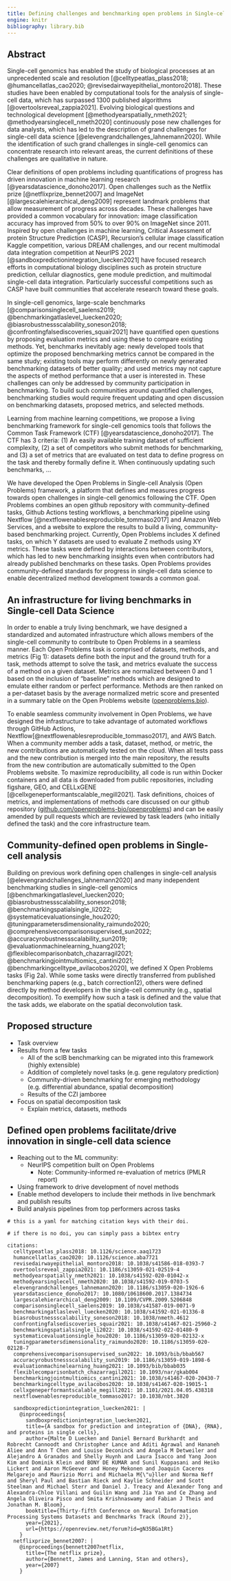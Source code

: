 ```yaml
---
title: Defining challenges and benchmarking open problems in Single-cell analysis
engine: knitr
bibliography: library.bib
---
```




## Abstract


Single-cell genomics has enabled the study of biological processes at an unprecedented scale and resolution [@celltypeatlas_plass2018; @humancellatlas_cao2020; @revisedairwayepithelial_montoro2018]. These studies have been enabled by computational tools for the analysis of single-cell data, which has surpassed 1300 published algorithms [@overtoolsreveal_zappia2021]. Evolving biological questions and technological development [@methodyearspatially_nmeth2021; @methodyearsinglecell_nmeth2020] continuously pose new challenges for data analysts, which has led to the description of grand challenges for single-cell data science [@elevengrandchallenges_lahnemann2020]. While the identification of such grand challenges in single-cell genomics can concentrate research into relevant areas, the current definitions of these challenges are qualitative in nature.

Clear definitions of open problems including quantifications of progress has driven innovation in machine learning research [@yearsdatascience_donoho2017]. Open challenges such as the Netflix prize [@netflixprize_bennet2007] and ImageNet [@largescalehierarchical_deng2009] represent landmark problems that allow measurement of progress across decades. These challenges have provided a common vocabulary for innovation: image classification accuracy has improved from 50% to over 90% on ImageNet since 2011. Inspired by open challenges in machine learning, Critical Assessment of protein Structure Prediction (CASP), Recursion’s cellular image classification Kaggle competition, various DREAM challenges, and our recent multimodal data integration competition at NeurIPS 2021 [@sandboxpredictionintegration_luecken2021] have focused research efforts in computational biology disciplines such as protein structure prediction, cellular diagnostics, gene module prediction, and multimodal single-cell data integration. Particularly successful competitions such as CASP have built communities that accelerate research toward these goals.

In single-cell genomics, large-scale benchmarks [@comparisonsinglecell_saelens2019; @benchmarkingatlaslevel_luecken2020; @biasrobustnessscalability_soneson2018; @confrontingfalsediscoveries_squair2021] have quantified open questions by proposing evaluation metrics and using these to compare existing methods. Yet, benchmarks inevitably age: newly developed tools that optimize the proposed benchmarking metrics cannot be compared in the same study; existing tools may perform differently on newly generated benchmarking datasets of better quality; and used metrics may not capture the aspects of method performance that a user is interested in. These challenges can only be addressed by community participation in benchmarking. To build such communities around quantified challenges, benchmarking studies would require frequent updating and open discussion on benchmarking datasets, proposed metrics, and selected methods.

Learning from machine learning competitions, we propose a living benchmarking framework for single-cell genomics tools that follows the Common Task Framework (CTF) [@yearsdatascience_donoho2017]. The CTF has 3 criteria: (1) An easily available training dataset of sufficient complexity, (2) a set of competitors who submit methods for benchmarking, and (3) a set of metrics that are evaluated on test data to define progress on the task and thereby formally define it. When continuously updating such benchmarks, ...

We have developed the Open Problems in Single-cell Analysis (Open Problems) framework, a platform that defines and measures progress towards open challenges in single-cell genomics following the CTF. Open Problems combines an open github repository with community-defined tasks, Github Actions testing workflows, a benchmarking pipeline using Nextflow [@nextflowenablesreproducible_tommaso2017] and Amazon Web Services, and a website to explore the results to build a living, community-based benchmarking project. Currently, Open Problems includes X defined tasks, on which Y datasets are used to evaluate Z methods using XY metrics. These tasks were defined by interactions between contributors, which has led to new benchmarking insights even when contributors had already published benchmarks on these tasks. Open Problems provides community-defined standards for progress in single-cell data science to enable decentralized method development towards a common goal.



## An infrastructure for living benchmarks in Single-cell Data Science

In order to enable a truly living benchmark, we have designed a standardized and automated infrastructure which allows members of the single-cell community to contribute to Open Problems in a seamless manner. Each Open Problems task is comprised of datasets, methods, and metrics (Fig 1): datasets define both the input and the ground truth for a task, methods attempt to solve the task, and metrics evaluate the success of a method on a given dataset. Metrics are normalized between 0 and 1 based on the inclusion of “baseline” methods which are designed to emulate either random or perfect performance. Methods are then ranked on a per-dataset basis by the average normalized metric score and presented in a summary table on the Open Problems website ([openproblems.bio](https://openproblems.bio)).

To enable seamless community involvement in Open Problems, we have designed the infrastructure to take advantage of automated workflows through GitHub Actions, Nextflow[@nextflowenablesreproducible_tommaso2017], and AWS Batch. When a community member adds a task, dataset, method, or metric, the new contributions are automatically tested on the cloud. When all tests pass and the new contribution is merged into the main repository, the results from the new contribution are automatically submitted to the Open Problems website. To maximize reproducibility, all code is run within Docker containers and all data is downloaded from public repositories, including figshare, GEO, and CELLxGENE [@cellxgeneperformantscalable_megill2021]. Task definitions, choices of metrics, and implementations of methods care discussed on our github repository ([github.com/openproblems-bio/openproblems](https://github.com/openproblems-bio/openproblems)) and can be easily amended by pull requests which are reviewed by task leaders (who initially defined the task) and the core infrastructure team.


## Community-defined open problems in Single-cell analysis

Building on previous work defining open challenges in single-cell analysis [@elevengrandchallenges_lahnemann2020] and many independent benchmarking studies in single-cell genomics [@benchmarkingatlaslevel_luecken2020; @biasrobustnessscalability_soneson2018; @benchmarkingspatialsingle_li2022; @systematicevaluationsingle_hou2020; @tuningparametersdimensionality_raimundo2020; @comprehensivecomparisonsupervised_sun2022; @accuracyrobustnessscalability_sun2019; @evaluationmachinelearning_huang2021; @flexiblecomparisonbatch_chazarragil2021; @benchmarkingjointmultiomics_cantini2021; @benchmarkingcelltype_avilacobos2020], we defined X Open Problems tasks (Fig 2a). While some tasks were directly transferred from published benchmarking papers (e.g., batch correction12), others were defined directly by method developers in the single-cell community (e.g., spatial decomposition). To exemplify how such a task is defined and the value that the task adds, we elaborate on the spatial deconvolution task.



## Proposed structure


* Task overview
* Results from a few tasks
  - All of the scIB benchmarking can be migrated into this framework (highly extensible)
  - Addition of completely novel tasks (e.g. gene regulatory prediction)
  - Community-driven benchmarking for emerging methodology (e.g. differential abundance, spatial decomposition)
  - Results of the CZI jamboree
* Focus on spatial decomposition task
  - Explain metrics, datasets, methods


## Defined open problems facilitate/drive innovation in single-cell data science

* Reaching out to the ML community:
  - NeurIPS competition built on Open Problems
    * Note: Community-informed re-evaluation of metrics (PMLR report)
* Using framework to drive development of novel methods
* Enable method developers to include their methods in live benchmark and publish results
* Build analysis pipelines from top performers across tasks


```citations

# this is a yaml for matching citation keys with their doi.

# if there is no doi, you can simply pass a bibtex entry

citations:
  celltypeatlas_plass2018: 10.1126/science.aaq1723
  humancellatlas_cao2020: 10.1126/science.aba7721
  revisedairwayepithelial_montoro2018: 10.1038/s41586-018-0393-7
  overtoolsreveal_zappia2021: 10.1186/s13059-021-02519-4
  methodyearspatially_nmeth2021: 10.1038/s41592-020-01042-x
  methodyearsinglecell_nmeth2020: 10.1038/s41592-019-0703-5
  elevengrandchallenges_lahnemann2020: 10.1186/s13059-020-1926-6
  yearsdatascience_donoho2017: 10.1080/10618600.2017.1384734
  largescalehierarchical_deng2009: 10.1109/CVPR.2009.5206848
  comparisonsinglecell_saelens2019: 10.1038/s41587-019-0071-9
  benchmarkingatlaslevel_luecken2020: 10.1038/s41592-021-01336-8
  biasrobustnessscalability_soneson2018: 10.1038/nmeth.4612
  confrontingfalsediscoveries_squair2021: 10.1038/s41467-021-25960-2
  benchmarkingspatialsingle_li2022: 10.1038/s41592-022-01480-9
  systematicevaluationsingle_hou2020: 10.1186/s13059-020-02132-x
  tuningparametersdimensionality_raimundo2020: 10.1186/s13059-020-02128-7
  comprehensivecomparisonsupervised_sun2022: 10.1093/bib/bbab567
  accuracyrobustnessscalability_sun2019: 10.1186/s13059-019-1898-6
  evaluationmachinelearning_huang2021: 10.1093/bib/bbab035
  flexiblecomparisonbatch_chazarragil2021: 10.1093/nar/gkab004
  benchmarkingjointmultiomics_cantini2021: 10.1038/s41467-020-20430-7
  benchmarkingcelltype_avilacobos2020: 10.1038/s41467-020-19015-1
  cellxgeneperformantscalable_megill2021: 10.1101/2021.04.05.438318
  nextflowenablesreproducible_tommaso2017: 10.1038/nbt.3820

  sandboxpredictionintegration_luecken2021: |
    @inproceedings{
      sandboxpredictionintegration_luecken2021,
      title={A sandbox for prediction and integration of {DNA}, {RNA}, and proteins in single cells},
      author={Malte D Luecken and Daniel Bernard Burkhardt and Robrecht Cannoodt and Christopher Lance and Aditi Agrawal and Hananeh Aliee and Ann T Chen and Louise Deconinck and Angela M Detweiler and Alejandro A Granados and Shelly Huynh and Laura Isacco and Yang Joon Kim and Dominik Klein and BONY DE KUMAR and Sunil Kuppasani and Heiko Lickert and Aaron McGeever and Honey Mekonen and Joaquin Caceres Melgarejo and Maurizio Morri and Michaela M{\"u}ller and Norma Neff and Sheryl Paul and Bastian Rieck and Kaylie Schneider and Scott Steelman and Michael Sterr and Daniel J. Treacy and Alexander Tong and Alexandra-Chloe Villani and Guilin Wang and Jia Yan and Ce Zhang and Angela Oliveira Pisco and Smita Krishnaswamy and Fabian J Theis and Jonathan M. Bloom},
      booktitle={Thirty-fifth Conference on Neural Information Processing Systems Datasets and Benchmarks Track (Round 2)},
      year={2021},
      url={https://openreview.net/forum?id=gN35BGa1Rt}
    }
  netflixprize_bennet2007: |
    @inproceedings{bennett2007netflix,
      title={The netflix prize},
      author={Bennett, James and Lanning, Stan and others},
      year={2007}
    }


```

